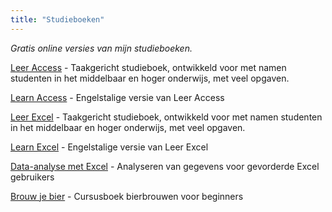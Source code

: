 ```yaml
---
title: "Studieboeken"
---
```


*Gratis online versies van mijn studieboeken.*

[Leer Access](https://leeraccess.netlify.app) - Taakgericht studieboek, ontwikkeld voor met namen studenten in het middelbaar en hoger onderwijs, met veel opgaven.

[Learn Access](https://learnaccess.netlify.app) - Engelstalige versie van Leer Access

[Leer Excel](https://leerexcel.netlify.app) - Taakgericht studieboek, ontwikkeld voor met namen studenten in het middelbaar en hoger onderwijs, met veel opgaven.

[Learn Excel](https://learnexcel.netlify.app) - Engelstalige versie van Leer Excel

[Data-analyse met Excel](https://excelanalyse.netlify.app) - Analyseren van gegevens voor gevorderde Excel gebruikers

[Brouw je bier](https://brouwjebier.netlify.app) - Cursusboek bierbrouwen voor beginners

